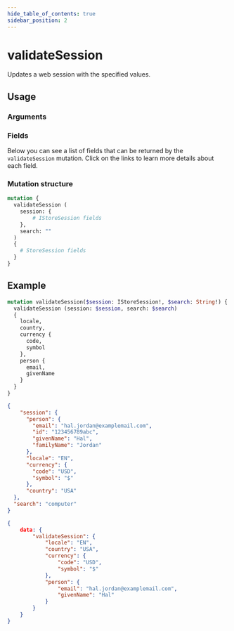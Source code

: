 ```yaml
---
hide_table_of_contents: true
sidebar_position: 2
---
```



# validateSession

Updates a web session with the specified values.

<div className="grid grid-cols-2 gap-20 pt-5">

<div>

## Usage

### Arguments

<PropsComponent
      name="session"
      type="<code>IStoreSession</code>!"
      description="Web session information."
      required="true"
    />

<PropsComponent
      name="search"
      type="String!"
      description="Search term."
      required="true"
    />

### Fields

Below you can see a list of fields that can be returned by the `validateSession` mutation. Click on the links to learn more details about each field.



</div>
<div>

### Mutation structure

```graphql
mutation {
  validateSession (
    session: {
        # IStoreSession fields
    },
    search: ""
  )
  {
    # StoreSession fields
  }
}
```

</div>
</div>

## Example

<Tabs>

<TabItem value="mutation" label="Mutation" default>

```graphql
mutation validateSession($session: IStoreSession!, $search: String!) {
  validateSession (session: $session, search: $search)
  {
    locale,
    country,
    currency {
      code,
      symbol
    },
    person {
      email,
      givenName
    }
  }
}
```

</TabItem>

<TabItem value="variables" label="Variables" default>

```json
{
    "session": {
      "person": {
        "email": "hal.jordan@examplemail.com",
        "id": "123456789abc",
        "givenName": "Hal",
        "familyName": "Jordan"
      },
      "locale": "EN",
      "currency": {
        "code": "USD",
        "symbol": "$"
      },
      "country": "USA"
  },
  "search": "computer"
}
```

</TabItem>

<TabItem value="response" label="Response" default>

```json
{
    data: {
        "validateSession": {
            "locale": "EN",
            "country": "USA",
            "currency": {
                "code": "USD",
                "symbol": "$"
            },
            "person": {
                "email": "hal.jordan@examplemail.com",
                "givenName": "Hal"
            }
        } 
    }
}
```

</TabItem>

</Tabs>
